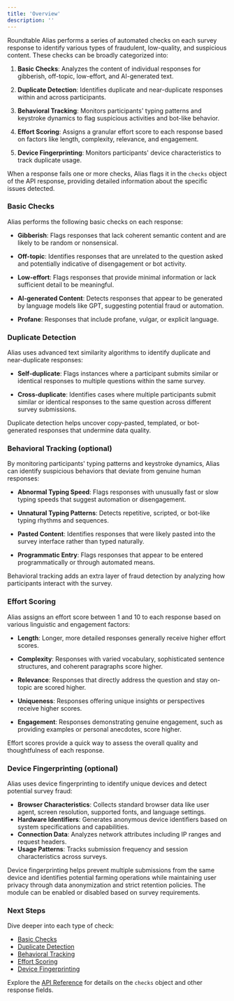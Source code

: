 ```yaml
---
title: 'Overview'
description: ''
---
```


Roundtable Alias performs a series of automated checks on each survey response to identify various types of fraudulent, low-quality, and suspicious content. These checks can be broadly categorized into:

1. **Basic Checks**: Analyzes the content of individual responses for gibberish, off-topic, low-effort, and AI-generated text.

2. **Duplicate Detection**: Identifies duplicate and near-duplicate responses within and across participants.

3. **Behavioral Tracking**: Monitors participants' typing patterns and keystroke dynamics to flag suspicious activities and bot-like behavior.

4. **Effort Scoring**: Assigns a granular effort score to each response based on factors like length, complexity, relevance, and engagement.

5. **Device Fingerprinting**: Monitors participants' device characteristics to track duplicate usage.

When a response fails one or more checks, Alias flags it in the `checks` object of the API response, providing detailed information about the specific issues detected.

### Basic Checks

Alias performs the following basic checks on each response:

- **Gibberish**: Flags responses that lack coherent semantic content and are likely to be random or nonsensical.

- **Off-topic**: Identifies responses that are unrelated to the question asked and potentially indicative of disengagement or bot activity.

- **Low-effort**: Flags responses that provide minimal information or lack sufficient detail to be meaningful.

- **AI-generated Content**: Detects responses that appear to be generated by language models like GPT, suggesting potential fraud or automation.

- **Profane**: Responses that include profane, vulgar, or explicit language.

### Duplicate Detection

Alias uses advanced text similarity algorithms to identify duplicate and near-duplicate responses:

- **Self-duplicate**: Flags instances where a participant submits similar or identical responses to multiple questions within the same survey.

- **Cross-duplicate**: Identifies cases where multiple participants submit similar or identical responses to the same question across different survey submissions.

Duplicate detection helps uncover copy-pasted, templated, or bot-generated responses that undermine data quality.

### Behavioral Tracking (optional)

By monitoring participants' typing patterns and keystroke dynamics, Alias can identify suspicious behaviors that deviate from genuine human responses:

- **Abnormal Typing Speed**: Flags responses with unusually fast or slow typing speeds that suggest automation or disengagement.

- **Unnatural Typing Patterns**: Detects repetitive, scripted, or bot-like typing rhythms and sequences.

- **Pasted Content**: Identifies responses that were likely pasted into the survey interface rather than typed naturally.

- **Programmatic Entry**: Flags responses that appear to be entered programmatically or through automated means.

Behavioral tracking adds an extra layer of fraud detection by analyzing how participants interact with the survey.

### Effort Scoring

Alias assigns an effort score between 1 and 10 to each response based on various linguistic and engagement factors:

- **Length**: Longer, more detailed responses generally receive higher effort scores.

- **Complexity**: Responses with varied vocabulary, sophisticated sentence structures, and coherent paragraphs score higher.

- **Relevance**: Responses that directly address the question and stay on-topic are scored higher.

- **Uniqueness**: Responses offering unique insights or perspectives receive higher scores.

- **Engagement**: Responses demonstrating genuine engagement, such as providing examples or personal anecdotes, score higher.

Effort scores provide a quick way to assess the overall quality and thoughtfulness of each response.

### Device Fingerprinting (optional)

Alias uses device fingerprinting to identify unique devices and detect potential survey fraud:

- **Browser Characteristics**: Collects standard browser data like user agent, screen resolution, supported fonts, and language settings.
- **Hardware Identifiers**: Generates anonymous device identifiers based on system specifications and capabilities.
- **Connection Data**: Analyzes network attributes including IP ranges and request headers.
- **Usage Patterns**: Tracks submission frequency and session characteristics across surveys.

Device fingerprinting helps prevent multiple submissions from the same device and identifies potential farming operations while maintaining user privacy through data anonymization and strict retention policies. The module can be enabled or disabled based on survey requirements.


### Next Steps

Dive deeper into each type of check:
- [Basic Checks](basic-checks)
- [Duplicate Detection](duplicate-detection)
- [Behavioral Tracking](behavioral-tracking)
- [Effort Scoring](effort-scoring)
- [Device Fingerprinting](device-fingerprinting)


Explore the [API Reference](api-reference/v020) for details on the `checks` object and other response fields.